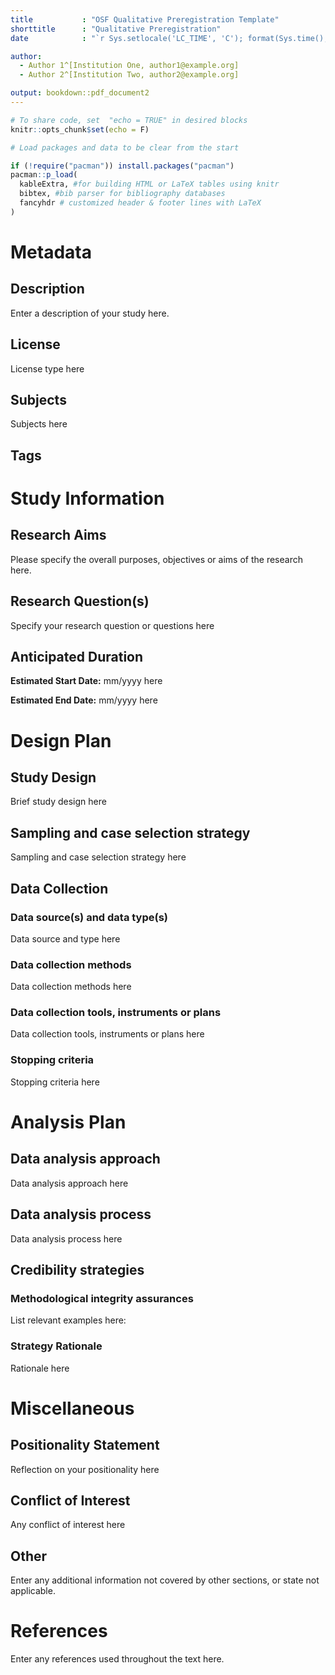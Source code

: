 ```yaml
---
title           : "OSF Qualitative Preregistration Template"
shorttitle      : "Qualitative Preregistration"
date            : "`r Sys.setlocale('LC_TIME', 'C'); format(Sys.time(), '%d\\\\. %B %Y')`"

author:
  - Author 1^[Institution One, author1@example.org]
  - Author 2^[Institution Two, author2@example.org]

output: bookdown::pdf_document2
---
```


```r
# To share code, set  "echo = TRUE" in desired blocks 
knitr::opts_chunk$set(echo = F)
```

```r
# Load packages and data to be clear from the start

if (!require("pacman")) install.packages("pacman")
pacman::p_load(
  kableExtra, #for building HTML or LaTeX tables using knitr
  bibtex, #bib parser for bibliography databases
  fancyhdr # customized header & footer lines with LaTeX
)

```

<!-- 
The text surrounded by these arrows is for your information and is hidden when the final document is knitted.
-->

# Metadata

##  Description

<!--
Please give a brief description of your study, including some background, the purpose of the of the study, or broad research questions. 

More info: The description should be no longer than the length of an abstract. It can give some context for the proposed study, but great detail is not needed here for your preregistration. 

This information will be searchable in the Registry view (if public) so make sure it is concise and contains the more pertinent information.
-->

Enter a description of your study here.

##	License

<!-- 
Select the license you wish to apply to this registration.

More info: for help choosing a license, please see: https://help.osf.io/hc/en-us/articles/360019739014-Licensing
-->

License type here

## Subjects

<!--
Select the related subjects for the current project from OSF form. Can enter those here or remove section entirely
-->

Subjects here

## Tags

<!--
Add keyword tags to the project to enhance discoverability. Can list here as one would list key words in abstract or remove section entirely
-->


# Study Information

## Research Aims

<!--

If relevant, please reflect on whether your aim is different across different domains (e.g. knowledge generation, policy development, community resourcing). If so, specify your aim for each domain that is relevant for your study.


If helpful, please indicate the type of aim (non-exhaustive list):
Exploring
Describing
Theory evaluating
Comparing
Understanding
-->

Please specify the overall purposes, objectives or aims of the research here.

## Research Question(s)

<!--
Please specify your research question or questions as they are guiding your research now. If relevant, you may also specify here any hypotheses to be assessed. The research questions may break down your aim into smaller, distinct inquiries. If relevant, you may distinguish between primary and secondary research questions or hypotheses.

Example: If it is your aim to explore the attitudes of caregivers towards Alzheimer patients in a local ward, your research questions could specify precisely what you plan to study; for instance, how ward staff tries to treat the patients with dignity or how the relationship between the patient and their family members or loved ones evolved since that patient was admitted to the ward.
-->

Specify your research question or questions here

## Anticipated Duration

<!--
Please indicate the estimated project start date (mm/yyyy) and estimated project end date (mm/yyyy).
-->

**Estimated Start Date:** mm/yyyy here

**Estimated End Date:** mm/yyyy here

# Design Plan

## Study Design 

<!--
Please provide a brief, overarching characterisation of the study design. Your response might consist of a succinct label (e.g., “case study” or “ethnography”) and/or a brief elaboration of that label’s meaning. A study may involve a combination of different designs, including a mix of quantitative and qualitative methods.
-->

Brief study design here

## Sampling and case selection strategy

<!--
Please describe your sampling or recruitment strategy (examples include, but are not limited to: purposive, snowball, theoretical, and maximum variation sampling) and/or your case selection strategy (examples include, but are not limited to: typical case, most similar case, most different case, diverse case, and deviant case). Please provide a short rationale for why you selected this type of strategy.
-->

Sampling and case selection strategy here

## Data Collection

### Data source(s) and data type(s)

<!--
Please describe the type(s) of data you will be using. In describing the data, distinguish between data that existed prior to your study (e.g. archival documents, newspaper articles, [social] media, secondary literature, or data collected for a different purpose than the current study) and original data (i.e. data that will be collected/generated for the current study).
-->

Data source and type here

### Data collection methods

<!--
Please describe your method of data collection or data generation. Examples of methods include (but are not restricted to) interviews, focus groups, enabling techniques, self-reports, field notes, diaries, (participative) observation, archival research, or mixed methods. Please provide a brief rationale for why you plan to use this particular data collection/generation method in your study.

-->

Data collection methods here

### Data collection tools, instruments or plans

<!--
Please describe or upload the tools, instruments or plans you will use in collecting or generating your data. Examples could be (but are not limited to): topic guide, interview questionnaire, focus group guide, observation scheme, creative tools (e.g. photos, videos, musical pieces, paintings, etc.), or a description of your archival search plans.
-->

Data collection tools, instruments or plans here

### Stopping criteria

<!--
Please describe the criteria or rationale behind when you will stop data generation or collection. Possible criteria include (but are not restricted to): data saturation*, when inclusion criteria are satisfied, resource constraints (e.g. time/funding), or when the analysis has produced an enriching answer to the research question(s).

Example: We follow Fusch & Ness (2005) and interpret saturation to be reached when there is enough information to replicate the study, the ability to obtain new information has been attained, and further coding is no longer feasible.
-->

Stopping criteria here

# Analysis Plan

## Data analysis approach

<!--
Please specify the type and details of your data analysis approach. Examples of approaches include (but are not limited to): narrative analysis, phenomenological analysis, thematic analysis, content analysis, psychoanalytic analysis, grounded theory, process tracing, comparative analysis, or discourse analysis. If multiple interpretations of your approach exist, please specify the version you will be using. Please provide a rationale for why your selected data analytic approach is appropriate given your study’s aim(s).

Example: If you indicated ‘phenomenological analysis’, you may want to specify the theorist whose approach you are following, e.g. “We use a phenomenological approach as explained by Colaizzi (1978)”; or if you indicated ‘content analysis’, a specification could be: “We apply inductive content analysis as described in Elo & Kyngäs (2008)”.
-->

Data analysis approach here

## Data analysis process

<!--
Please describe what your process of data analysis will look like. Questions to keep in mind could be (but are not limited to):
* who will be involved in the data analysis, and in what role?
* if relevant, indicate any procedures that will be used to turn “raw” data into analyzable form (e.g., a coding scheme)
* if relevant, indicate any evidentiary criteria that will be used to assess any hypotheses (e.g., what evidence will count as consistent or inconsistent with a given proposition)
* if relevant, what software or analytic tools will you use and how will you use them?

-->

Data analysis process here

## Credibility strategies

### Methodological integrity assurances 

List relevant examples here:
<!--
Examples include (but are not limited to):
Member checking
Triangulation with other data sources
Bringing in different perspectives
Have different researchers analyse the data
Consensus building among team members or 'interrater reliability'
Negative case analysis
Peer debriefing
Cross-checks for rivalling explanations
Bring in an 'auditor'
Reflexitivity
Verisimilitude
Emotionality
Personal Responsibility
An ethic of caring
Political praxis
Multivoiced texts
Dialogues with subjects
Other (please explain)
-->

### Strategy Rationale

<!--
Please provide a short rationale for why you selected particular strategies and how they are appropriate given your study’s aim(s) and approach, or specify your credibility strategies if not on the above list. (required)
-->

Rationale here

# Miscellaneous

## Positionality Statement

<!--
Feel free to reflect on your relation to or association with the studied phenomenon and your position in the research setting/field, including your academic/personal standpoints, assumptions and values. 
-->

Reflection on your positionality here


## Conflict of Interest

<!-- If there is a potential conflict of interest [whether you have a previous relationship with the studied phenomenon, and if you consider that there are previous positions or assumptions that may influence the present study] that can arise, you may want to report that here.
-->

Any conflict of interest here

## Other

<!--
any additional information that will be helpful for future readers would be appropriate here. 
-->

Enter any additional information not covered by other sections, or state not applicable. 

# References 

Enter any references used throughout the text here.



<!-- 
Attribution:

Qualitative Preregistration(Haven et al., 2020) template: https://osf.io/zab38/wiki/home/

Rmarkdown based on James Bartlett's ["OSF preregistration template"] (https://github.com/BartlettJE/bartlettje.github.io/blob/master/RMarkdown-scripts/OSF%20preregistration%20template.Rmd) 
-->